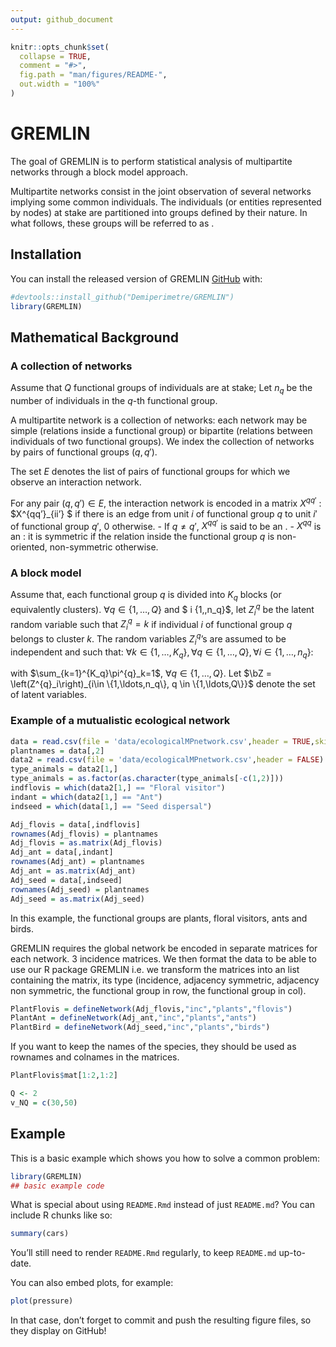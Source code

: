 ```yaml
---
output: github_document
---
```


<!-- README.md is generated from README.Rmd. Please edit that file -->

```r
knitr::opts_chunk$set(
  collapse = TRUE,
  comment = "#>",
  fig.path = "man/figures/README-",
  out.width = "100%"
)
```
# GREMLIN

<!-- badges: start -->
<!-- badges: end -->

The goal of GREMLIN is to perform statistical analysis of multipartite networks through a block model approach. 

Multipartite networks  consist in the joint observation of several networks implying some common individuals. The individuals (or entities represented by nodes)  at stake are partitioned into groups defined by their nature.
In what follows, these groups will be referred to as  \emph{functional groups}.


## Installation

You can install the released version of GREMLIN [GitHub](https://github.com/) with:

``` r
#devtools::install_github("Demiperimetre/GREMLIN")
library(GREMLIN)
```

## Mathematical Background

###  A collection of networks

Assume that $Q$ functional groups of individuals are at stake; Let $n_q$ be  the number of individuals  in the $q$-th functional group.

A multipartite network is a collection of networks:  each network may be simple (relations inside  a   functional   group)   or bipartite  (relations between individuals of two  functional groups). We index the collection of networks by pairs of functional groups $(q,q')$. 

The set $E$ denotes  the  list of pairs of  functional groups  for   which we observe an interaction network.

For any pair $(q,q') \in E$, the interaction network is encoded in a matrix  $X^{qq'}$  :  $X^{qq'}_{ii'} \neq 0 $ if there is an edge from unit $i$ of functional group
$q$ to unit $i'$ of functional group $q'$, $0$ otherwise.
    - If $q \neq q'$,   $X^{qq'}$ is  said to be  an \emph{incidence matrix}.
    - $X^{qq}$ is  an \emph{adjacency matrix}:   it is symmetric if the relation inside the functional group $q$  is non-oriented, non-symmetric otherwise.

### A block model


Assume that,   each functional group $q$  is  divided into $K_q$  blocks (or equivalently clusters).  $\forall q\in \{1,\ldots,Q\}$ and  $ \forall i \in \{1,\ldots,n_q\}$, let $Z^{q}_i$ be
the latent random variable  such that $Z^ q_i =k$  if individual $i$ of functional group $q$ belongs to cluster $k$.
The random variables $Z^{q}_i$'s are assumed to be independent and  such that: $\forall k \in \{1,\ldots,K_q\}, \forall q \in \{1,\ldots,Q\}, \forall i \in \{1,\ldots,n_q\}$:

\begin{equation}\label{eq:mod2}
\Prob(Z^{q}_i=k) = \pi^{q}_k,
\end{equation}
with $\sum_{k=1}^{K_q}\pi^{q}_k=1$,  $\forall q \in \{1,\ldots,Q\}$.
Let $\bZ = \left(Z^{q}_i\right)_{i\in \{1,\ldots,n_q\}, q \in \{1,\ldots,Q\}}$ denote the set of latent variables.






### Example of a mutualistic ecological network
```r
data = read.csv(file = 'data/ecologicalMPnetwork.csv',header = TRUE,skip = 1)
plantnames = data[,2]
data2 = read.csv(file = 'data/ecologicalMPnetwork.csv',header = FALSE)
type_animals = data2[1,]
type_animals = as.factor(as.character(type_animals[-c(1,2)]))
indflovis = which(data2[1,] == "Floral visitor")
indant = which(data2[1,] == "Ant")
indseed = which(data[1,] == "Seed dispersal")

Adj_flovis = data[,indflovis]
rownames(Adj_flovis) = plantnames
Adj_flovis = as.matrix(Adj_flovis)
Adj_ant = data[,indant]
rownames(Adj_ant) = plantnames
Adj_ant = as.matrix(Adj_ant)
Adj_seed = data[,indseed]
rownames(Adj_seed) = plantnames
Adj_seed = as.matrix(Adj_seed)
```

In this example, the functional groups are plants, floral visitors, ants and birds. 

GREMLIN requires  the global network  be encoded in separate matrices for each network. $3$ incidence matrices. We then format the data to be able to use our R package GREMLIN i.e. we transform the matrices into an list containing    the matrix, its type (incidence, adjacency symmetric, adjacency non symmetric, the functional group in row, the functional group in col). 


```r
PlantFlovis = defineNetwork(Adj_flovis,"inc","plants","flovis")
PlantAnt = defineNetwork(Adj_ant,"inc","plants","ants")
PlantBird = defineNetwork(Adj_seed,"inc","plants","birds")
```



If you want to keep the names of the species, they should be used as rownames and colnames in the matrices. 

```r
PlantFlovis$mat[1:2,1:2]
```



``` r
Q <- 2
v_NQ = c(30,50)
```





## Example

This is a basic example which shows you how to solve a common problem:

```r
library(GREMLIN)
## basic example code
```

What is special about using `README.Rmd` instead of just `README.md`? You can include R chunks like so:

```r
summary(cars)
```

You'll still need to render `README.Rmd` regularly, to keep `README.md` up-to-date.

You can also embed plots, for example:

```r
plot(pressure)
```

In that case, don't forget to commit and push the resulting figure files, so they display on GitHub!
